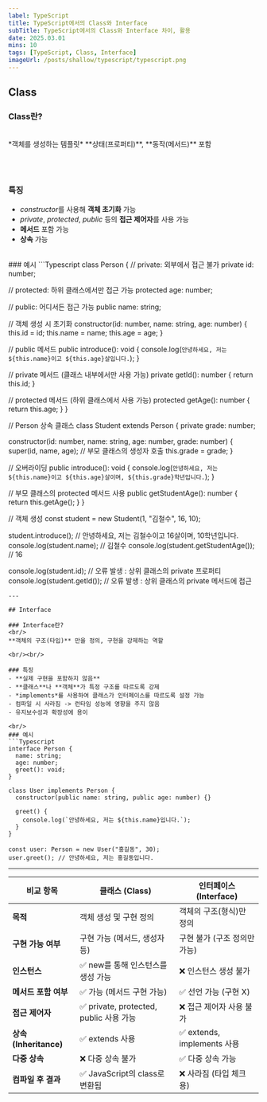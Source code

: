 ```yaml
---
label: TypeScript
title: TypeScript에서의 Class와 Interface
subTitle: TypeScript에서의 Class와 Interface 차이, 활용
date: 2025.03.01
mins: 10
tags: [TypeScript, Class, Interface]
imageUrl: /posts/shallow/typescript/typescript.png
---
```


## Class

### Class란?
<br/>
*객체를 생성하는 템플릿* **상태(프로퍼티)**, **동작(메서드)** 포함

<br/><br/>

### 특징
- *constructor*를 사용해 **객체 초기화** 가능
- *private*, *protected*, *public* 등의 **접근 제어자**를 사용 가능
- **메서드** 포함 가능
- **상속** 가능

<br/>
### 예시
```Typescript
class Person {
  // private: 외부에서 접근 불가
  private id: number;
  
  // protected: 하위 클래스에서만 접근 가능
  protected age: number;

  // public: 어디서든 접근 가능
  public name: string;

  // 객체 생성 시 초기화
  constructor(id: number, name: string, age: number) {
    this.id = id;
    this.name = name;
    this.age = age;
  }

  // public 메서드
  public introduce(): void {
    console.log(`안녕하세요, 저는 ${this.name}이고 ${this.age}살입니다.`);
  }

  // private 메서드 (클래스 내부에서만 사용 가능)
  private getId(): number {
    return this.id;
  }

  // protected 메서드 (하위 클래스에서 사용 가능)
  protected getAge(): number {
    return this.age;
  }
}

// Person 상속 클래스
class Student extends Person {
  private grade: number;

  constructor(id: number, name: string, age: number, grade: number) {
    super(id, name, age); // 부모 클래스의 생성자 호출
    this.grade = grade;
  }

  // 오버라이딩
  public introduce(): void {
    console.log(`안녕하세요, 저는 ${this.name}이고 ${this.age}살이며, ${this.grade}학년입니다.`);
  }

  // 부모 클래스의 protected 메서드 사용
  public getStudentAge(): number {
    return this.getAge();
  }
}

// 객체 생성
const student = new Student(1, "김철수", 16, 10);

student.introduce(); // 안녕하세요, 저는 김철수이고 16살이며, 10학년입니다.
console.log(student.name); // 김철수
console.log(student.getStudentAge()); // 16

console.log(student.id); // 오류 발생 : 상위 클래스의 private 프로퍼티
console.log(student.getId()); // 오류 발생 : 상위 클래스의 private 메서드에 접근
```
---

## Interface

### Interface란?
<br/>
**객체의 구조(타입)** 만을 정의, 구현을 강제하는 역할

<br/><br/>

### 특징
- **실제 구현을 포함하지 않음**
- **클래스**나 **객체**가 특정 구조를 따르도록 강제
- *implements*를 사용하여 클래스가 인터페이스를 따르도록 설정 가능
- 컴파일 시 사라짐 -> 런타임 성능에 영향을 주지 않음
- 유지보수성과 확장성에 용이

<br/>
### 예시
```Typescript
interface Person {
  name: string;
  age: number;
  greet(): void;
}

class User implements Person {
  constructor(public name: string, public age: number) {}

  greet() {
    console.log(`안녕하세요, 저는 ${this.name}입니다.`);
  }
}

const user: Person = new User("홍길동", 30);
user.greet(); // 안녕하세요, 저는 홍길동입니다.
```

---
| 비교 항목               | 클래스 (Class)                                         | 인터페이스 (Interface)                                     |
|----------------------|----------------------------------------------------|--------------------------------------------------------|
| **목적**                | 객체 생성 및 구현 정의                                  | 객체의 구조(형식)만 정의                                  |
| **구현 가능 여부**       | 구현 가능 (메서드, 생성자 등)                            | 구현 불가 (구조 정의만 가능)                              |
| **인스턴스**           | ✅ new를 통해 인스턴스를 생성 가능                      | ❌ 인스턴스 생성 불가                              |
| **메서드 포함 여부**      | ✅ 가능 (메서드 구현 가능)                              | ✅ 선언 가능 (구현 X)                                      |
| **접근 제어자**          | ✅ private, protected, public 사용 가능               | ❌ 접근 제어자 사용 불가                                   |
| **상속 (Inheritance)**    | ✅ extends 사용                                      | ✅ extends, implements 사용                            |
| **다중 상속**            | ❌ 다중 상속 불가                                       | ✅ 다중 상속 가능                                           |
| **컴파일 후 결과**       | ✅ JavaScript의 class로 변환됨                       | ❌ 사라짐 (타입 체크용)                                   |
